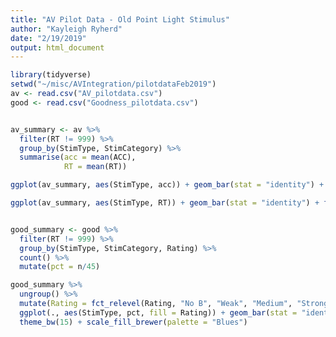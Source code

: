 ```yaml
---
title: "AV Pilot Data - Old Point Light Stimulus"
author: "Kayleigh Ryherd"
date: "2/19/2019"
output: html_document
---
```


```r
library(tidyverse)
setwd("~/misc/AVIntegration/pilotdataFeb2019")
av <- read.csv("AV_pilotdata.csv")
good <- read.csv("Goodness_pilotdata.csv")


av_summary <- av %>% 
  filter(RT != 999) %>%
  group_by(StimType, StimCategory) %>%
  summarise(acc = mean(ACC),
            RT = mean(RT))

ggplot(av_summary, aes(StimType, acc)) + geom_bar(stat = "identity") + facet_grid(.~StimCategory) + theme_bw(15)

ggplot(av_summary, aes(StimType, RT)) + geom_bar(stat = "identity") + facet_grid(.~StimCategory) + theme_bw(15)


good_summary <- good %>%
  filter(RT != 999) %>%
  group_by(StimType, StimCategory, Rating) %>%
  count() %>%
  mutate(pct = n/45)

good_summary %>%
  ungroup() %>%
  mutate(Rating = fct_relevel(Rating, "No B", "Weak", "Medium", "Strong")) %>%
  ggplot(., aes(StimType, pct, fill = Rating)) + geom_bar(stat = "identity") + facet_grid(.~StimCategory) +
  theme_bw(15) + scale_fill_brewer(palette = "Blues")
```



